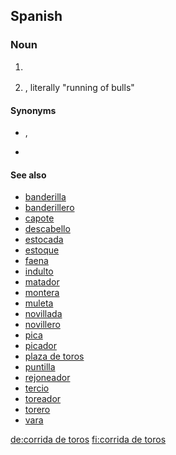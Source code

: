 ==Spanish==

===Noun===
{{es-noun|f|corridas de toros}}

# {{l/en|bullfighting}} {{gloss|performance art in which a matador manipulates and kills a bull}}
# {{l/en|bullfight}} {{gloss|bullfighting event}}, literally "running of bulls"

====Synonyms====
* {{sense|bullfighting}} {{l/es|tauromaquia}}, {{l/es|corrida}}
* {{sense|bullfight}} {{l/es|corrida}}

====See also====
* [[banderilla]]
* [[banderillero]]
* [[capote]]
* [[descabello]]
* [[estocada]]
* [[estoque]]
* [[faena]]
* [[indulto]]
* [[matador]]
* [[montera]]
* [[muleta]]
* [[novillada]]
* [[novillero]]
* [[pica]]
* [[picador]]
* [[plaza de toros]]
* [[puntilla]]
* [[rejoneador]]
* [[tercio]]
* [[toreador]]
* [[torero]]
* [[vara]]

[[de:corrida de toros]]
[[fi:corrida de toros]]